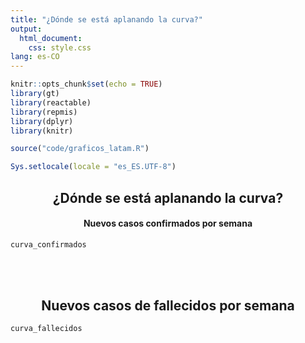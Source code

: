 ```yaml
---
title: "¿Dónde se está aplanando la curva?"
output: 
  html_document: 
    css: style.css
lang: es-CO
---
```


```r
knitr::opts_chunk$set(echo = TRUE)
library(gt)
library(reactable)
library(repmis)
library(dplyr)
library(knitr)

source("code/graficos_latam.R")

Sys.setlocale(locale = "es_ES.UTF-8")
```

<center><h2>¿Dónde se está aplanando la curva?</h2></center>
<center><h4>Nuevos casos confirmados por semana</h4></center>

```r
curva_confirmados
```
<br>
<br>
<center><h2>Nuevos casos de fallecidos por semana</h2></center>
```r
curva_fallecidos
```